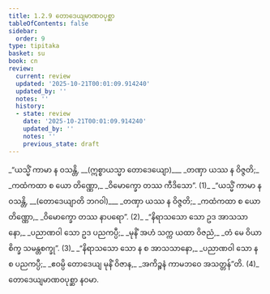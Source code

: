 ```yaml
---
title: 1.2.9 တောဒေယျမာဏဝပုစ္ဆာ
tableOfContents: false
sidebar:
  order: 9
type: tipitaka
basket: su
book: cn
review:
  current: review
  updated: '2025-10-21T00:01:09.914240'
  updated_by: ''
  notes: ''
  history:
  - state: review
    date: '2025-10-21T00:01:09.914240'
    updated_by: ''
    notes: ''
    previous_state: draft
---
```



<DynamicBreadcrumb />


<ReviewStatus review={frontmatter.review} showDetails={true} />

<HypothesisAnnotation frontmatter={frontmatter} />

<Division number="113" book="cn" e="ch" v="25" p="15">

<Paragraph number="123" type="verses" book="cn">
_“ယသ္မိံ ကာမာ န ဝသန္တိ, __(ဣစ္စာယသ္မာ တောဒေယျော)___  
_တဏှာ ယဿ န ဝိဇ္ဇတိ;_  
_ကထံကထာ စ ယော တိဏ္ဏော,_  
_ဝိမောက္ခော တဿ ကီဒိသော”. (1)_  

</Paragraph>

</Division>
<Division number="114" book="cn" e="ch" v="25" p="15">

<Paragraph number="124" type="verses" book="cn">
_“ယသ္မိံ ကာမာ န ဝသန္တိ, __(တောဒေယျာတိ ဘဂဝါ)___  
_တဏှာ ယဿ န ဝိဇ္ဇတိ;_  
_ကထံကထာ စ ယော တိဏ္ဏော,_  
_ဝိမောက္ခော တဿ နာပရော”. (2)_  

</Paragraph>

</Division>
<Division number="115" book="cn" e="ch" v="25" p="15">

<Paragraph number="125" type="verses" book="cn">
_“နိရာသသော သော ဥဒ အာသသာနော,_  
_ပညာဏဝါ သော ဥဒ ပညကပ္ပီ;_  
_မုနိံ အဟံ သက္က ယထာ ဝိဇညံ,_  
_တံ မေ ဝိယာစိက္ခ သမန္တစက္ခု”. (3)_  

</Paragraph>

</Division>
<Division number="116" book="cn" e="ch" v="25" p="15">

<Paragraph number="126" type="verses" book="cn">
_“နိရာသသော သော န စ အာသသာနော,_  
_ပညာဏဝါ သော န စ ပညကပ္ပီ;_  
_ဧဝမ္ပိ တောဒေယျ မုနိံ ဝိဇာန,_  
_အကိဉ္စနံ ကာမဘဝေ အသတ္တန်”တိ. (4)_  


</Paragraph>
</Division>

<Paragraph number="127" type="center" book="cn">
တောဒေယျမာဏဝပုစ္ဆာ နဝမာ.
</Paragraph>